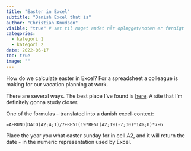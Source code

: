 ```yaml
---
title: "Easter in Excel"
subtitle: "Danish Excel that is"
author: "Christian Knudsen"
visible: "true" # sæt til noget andet når oplægget/noten er færdigt
categories:
  - kategori 1
  - kategori 2
date: 2022-06-17
toc: true
image: ""
---
```


How do we calculate easter in Excel? For a spreadsheet a colleague is making for our vacation planning at work.

There are several ways. The best place I've found is [here](https://www.contextures.com/exceleastercalculation.html). A site that I'm definitely gonna study closer.

One of the formulas - translated into a danish excel-context:

```eval
=AFRUND(DATO(A2;4;1)/7+REST(19*REST(A2;19)-7;30)*14%;0)*7-6
```

Place the year you what easter sunday for in cell A2, and it will return the 
date - in the numeric representation used by Excel.

